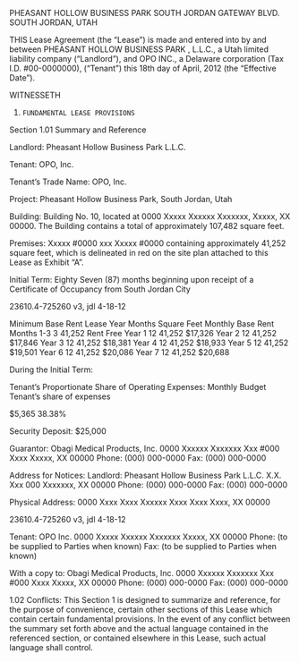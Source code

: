 PHEASANT HOLLOW BUSINESS PARK
SOUTH JORDAN GATEWAY BLVD.
SOUTH JORDAN, UTAH

THIS Lease Agreement (the “Lease”) is made and entered into by and between PHEASANT HOLLOW BUSINESS PARK , L.L.C., a Utah limited liability company  (“Landlord”), and OPO INC., a Delaware corporation (Tax I.D. #00-0000000), (“Tenant”) this 18th day of April, 2012 (the “Effective Date”).

WITNESSETH

1. `FUNDAMENTAL LEASE PROVISIONS`

Section 1.01                      Summary and Reference

Landlord:                                           Pheasant Hollow Business Park L.L.C.

Tenant:                                              OPO, Inc.

Tenant’s
Trade Name:                                     OPO, Inc.

Project:                                              Pheasant Hollow Business Park, South Jordan, Utah

Building:
Building No. 10, located at 0000 Xxxxx Xxxxxx Xxxxxxx, Xxxxx, XX 00000.  The Building contains a total of approximately 107,482 square feet.

Premises:
Xxxxx #0000 xxx Xxxxx #0000 containing approximately 41,252 square feet, which is delineated in red on the site plan attached to this Lease as Exhibit “A”.

Initial Term:
Eighty Seven (87) months beginning upon receipt of a Certificate of Occupancy from South Jordan City

23610.4-725260 v3, jdl 4-18-12

Minimum Base Rent
Lease Year
Months
Square Feet
Monthly
Base Rent
Months 1-3
3
41,252
Rent Free
Year 1
12
41,252
$17,326
Year 2
12
41,252
$17,846
Year 3
12
41,252
$18,381
Year 4
12
41,252
$18,933
Year 5
12
41,252
$19,501
Year 6
12
41,252
$20,086
Year 7
12
41,252
$20,688

During the Initial Term:

Tenant’s Proportionate
Share of Operating
Expenses:                                           Monthly Budget                                         Tenant’s share of expenses

$5,365                                                      38.38%

Security Deposit:                                           $25,000

Guarantor:                                           Obagi Medical Products, Inc.
0000 Xxxxxx Xxxxxxx Xxx #000
Xxxx Xxxxx, XX 00000
Phone:  (000) 000-0000
Fax:      (000) 000-0000

Address for Notices:                                                      Landlord:
Pheasant Hollow Business Park L.L.C.
X.X. Xxx 000
Xxxxxxx, XX 00000
Phone:  (000) 000-0000
Fax:      (000) 000-0000

Physical Address:
0000 Xxxx Xxxx Xxxxxx
Xxxx Xxxx Xxxx, XX 00000

23610.4-725260 v3, jdl 4-18-12

Tenant:
OPO Inc.
0000 Xxxxx Xxxxxx Xxxxxxx
Xxxxx, XX 00000
Phone:  (to be supplied to Parties when known)
Fax:      (to be supplied to Parties when known)

With a copy to:
Obagi Medical Products, Inc.
0000 Xxxxxx Xxxxxxx Xxx #000
Xxxx Xxxxx, XX 00000
Phone:  (000) 000-0000
Fax:      (000) 000-0000

1.02           Conflicts:     This Section 1 is designed to summarize and reference, for the purpose of convenience, certain other sections of this Lease which contain certain fundamental provisions.  In the event of any conflict between the summary set forth above and the actual language contained in the referenced section, or contained elsewhere in this Lease, such actual language shall control.